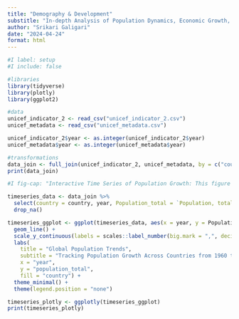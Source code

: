 ```yaml
---
title: "Demography & Development"
substitle: "In-depth Analysis of Population Dynamics, Economic Growth, Life Expectancy, and Military Expenditure (1960-2022)"
author: "Srikari Galigari"
date: "2024-04-24"
format: html
---
```


```r
#I label: setup
#I include: false

#libraries
library(tidyverse)
library(plotly)
library(ggplot2)

#data
unicef_indicator_2 <- read_csv("unicef_indicator_2.csv")
unicef_metadata <- read_csv("unicef_metadata.csv")

unicef_indicator_2$year <- as.integer(unicef_indicator_2$year)
unicef_metadata$year <- as.integer(unicef_metadata$year)

#transformations
data_join <- full_join(unicef_indicator_2, unicef_metadata, by = c("country", "alpha_2_code", "alpha_3_code", "numeric_code", "year"))
print(data_join)
```


```r
#I fig-cap: "Interactive Time Series of Population Growth: This figure illustrates the changes in population size from the earliest to the most recent year available in the dataset for various countries. Each line represents a different country, allowing for a comparative view of demographic trends over time. Use the interactive features to zoom in on specific periods or countries and explore finer details"

timeseries_data <- data_join %>%
  select(country = country, year, Population_total = `Population, total`) %>%
  drop_na()

timeseries_ggplot <- ggplot(timeseries_data, aes(x = year, y = Population_total, group = country, color = country)) +
  geom_line() +
  scale_y_continuous(labels = scales::label_number(big.mark = ",", decimal.mark = ".", accuracy = 1)) +
  labs( 
    title = "Global Population Trends",
    subtitle = "Tracking Population Growth Across Countries from 1960 to 2022",
    x = "year",
    y = "population_total",
    fill = "country") +
  theme_minimal() +
  theme(legend.position = "none")

timeseries_plotly <- ggplotly(timeseries_ggplot)
print(timeseries_plotly)
```

